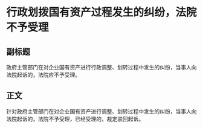 # 行政划拨国有资产过程发生的纠纷，法院不予受理
## 副标题
政府主管部门在对企业国有资产进行行政调整、划转过程中发生的纠纷，当事人向法院起诉的，法院应不予受理。
## 正文
针对政府主管部门在对企业国有资产进行调整、划转过程中发生的纠纷，当事人向法院起诉的，法院不予受理，已经受理的，裁定驳回起诉。